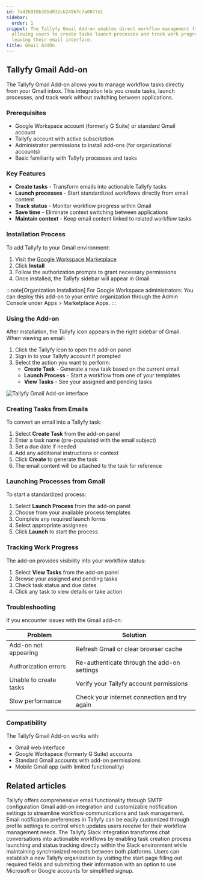 ```yaml
---
id: 7a426918b395d032cb24967c7a0077d1
sidebar:
  order: 1
snippet: The Tallyfy Gmail Add-on enables direct workflow management from Gmail by
  allowing users to create tasks launch processes and track work progress without
  leaving their email interface.
title: Gmail AddOn
---
```


## Tallyfy Gmail Add-on

The Tallyfy Gmail Add-on allows you to manage workflow tasks directly from your Gmail inbox. This integration lets you create tasks, launch processes, and track work without switching between applications.

### Prerequisites

- Google Workspace account (formerly G Suite) or standard Gmail account
- Tallyfy account with active subscription
- Administrator permissions to install add-ons (for organizational accounts)
- Basic familiarity with Tallyfy processes and tasks

### Key Features

- **Create tasks** - Transform emails into actionable Tallyfy tasks
- **Launch processes** - Start standardized workflows directly from email content
- **Track status** - Monitor workflow progress within Gmail
- **Save time** - Eliminate context switching between applications
- **Maintain context** - Keep email content linked to related workflow tasks

### Installation Process

To add Tallyfy to your Gmail environment:

1. Visit the [Google Workspace Marketplace](https://gsuite.google.com/marketplace/app/tallyfy/671710262095)
2. Click **Install**
3. Follow the authorization prompts to grant necessary permissions
4. Once installed, the Tallyfy sidebar will appear in Gmail

:::note[Organization Installation]
For Google Workspace administrators: You can deploy this add-on to your entire organization through the Admin Console under Apps > Marketplace Apps.
:::

### Using the Add-on

After installation, the Tallyfy icon appears in the right sidebar of Gmail. When viewing an email:

1. Click the Tallyfy icon to open the add-on panel
2. Sign in to your Tallyfy account if prompted
3. Select the action you want to perform:
   - **Create Task** - Generate a new task based on the current email
   - **Launch Process** - Start a workflow from one of your templates
   - **View Tasks** - See your assigned and pending tasks

![Tallyfy Gmail Add-on interface](https://screenshots.tallyfy.com/file-orF3UnYz5p.png)

### Creating Tasks from Emails

To convert an email into a Tallyfy task:

1. Select **Create Task** from the add-on panel
2. Enter a task name (pre-populated with the email subject)
3. Set a due date if needed
4. Add any additional instructions or context
5. Click **Create** to generate the task
6. The email content will be attached to the task for reference

### Launching Processes from Gmail

To start a standardized process:

1. Select **Launch Process** from the add-on panel
2. Choose from your available process templates
3. Complete any required launch forms
4. Select appropriate assignees
5. Click **Launch** to start the process

### Tracking Work Progress

The add-on provides visibility into your workflow status:

1. Select **View Tasks** from the add-on panel
2. Browse your assigned and pending tasks
3. Check task status and due dates
4. Click any task to view details or take action

### Troubleshooting

If you encounter issues with the Gmail add-on:

| Problem | Solution |
|---------|----------|
| Add-on not appearing | Refresh Gmail or clear browser cache |
| Authorization errors | Re-authenticate through the add-on settings |
| Unable to create tasks | Verify your Tallyfy account permissions |
| Slow performance | Check your internet connection and try again |

### Compatibility

The Tallyfy Gmail Add-on works with:
- Gmail web interface
- Google Workspace (formerly G Suite) accounts
- Standard Gmail accounts with add-on permissions
- Mobile Gmail app (with limited functionality)


## Related articles
<CardGrid>
<LinkTitleCard header="<b>Integrations > Email and SMTP</b>" href="/products/pro/integrations/email/" > Tallyfy offers comprehensive email functionality through SMTP configuration Gmail add-on integration and customizable notification settings to streamline workflow communications and task management. </LinkTitleCard>
<LinkTitleCard header="<b>Personal Settings > Manage Email Notifications</b>" href="/products/pro/settings/personal-settings/how-can-i-manage-email-notifications-in-tallyfy/" > Email notification preferences in Tallyfy can be easily customized through profile settings to control which updates users receive for their workflow management needs. </LinkTitleCard>
<LinkTitleCard header="<b>Integrations > Slack</b>" href="/products/pro/integrations/slack/" > The Tallyfy Slack integration transforms chat conversations into actionable workflows by enabling task creation process launching and status tracking directly within the Slack environment while maintaining synchronized records between both platforms. </LinkTitleCard>
<LinkTitleCard header="<b>Tutorials > Create an organization</b>" href="/products/pro/tutorials/how-can-i-create-a-new-tallyfy-account/" > Users can establish a new Tallyfy organization by visiting the start page filling out required fields and submitting their information with an option to use Microsoft or Google accounts for simplified signup. </LinkTitleCard>
</CardGrid>